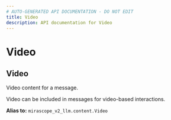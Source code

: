```yaml
---
# AUTO-GENERATED API DOCUMENTATION - DO NOT EDIT
title: Video
description: API documentation for Video
---
```


# Video

## <ApiType type="Alias" path="responses/content/Video" symbolName="Video" /> Video

Video content for a message.

Video can be included in messages for video-based interactions.


**Alias to:** `mirascope_v2_llm.content.Video`
